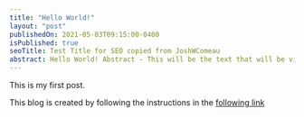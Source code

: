 ```yaml
---
title: "Hello World!"
layout: "post"
publishedOn: 2021-05-03T09:15:00-0400
isPublished: true
seoTitle: Test Title for SEO copied from JoshWComeau
abstract: Hello World! Abstract - This will be the text that will be visible in the preview in blog home page.
---
```


This is my first post.

This blog is created by following the instructions in the [following link](https://dipeshwagle.com/blog/use-mdx-bundler-next-js)
